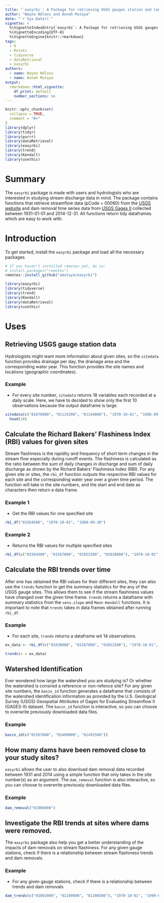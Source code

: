 ```yaml
---
title: "`easyrbi`: A Package for retrieving USGS gauges station and landuse data, and calculating stream flashiness"
author: "Wayne Ndlovu and Annah Mutaya"
date: "`r Sys.Date()`"
vignette: >
  %\VignetteIndexEntry{`easyrbi`: A Package for retrieving USGS gauges station and landuse data, and calculating stream flashiness}
  %\VignetteEncoding{UTF-8}
  %\VignetteEngine{knitr::rmarkdown}
tags:
  - R
  - Rstats
  - tidyverse
  - dataRetrieval
  - easyrbi
authors:
  - name: Wayne Ndlovu
  - name: Annah Mutaya
output:
  rmarkdown::html_vignette:
    df_print: default
    number_sections: no
---
```

```r
knitr::opts_chunk$set(
  collapse = TRUE,
  comment = "#>"
)
library(dplyr)
library(tidyr)
library(purrr)
library(dataRetrieval)
library(easyrbi)
library(trend)
library(Kendall)
library(usethis)
```



# Summary
The `easyrbi` package is made with users and hydrologists who are interested in studying stream discharge data in mind. The package contains functions that retrieve streamflow data (pCode = 00060) from the [USGS website](https://waterservices.usgs.gov/rest/Site-Test-Tool.html) and dam removal time series data from [USGS Gages II](https://www.sciencebase.gov/catalog/item/59692a64e4b0d1f9f05fbd39) collected between 1931-01-01 and 2014-12-31. All functions return tidy dataframes which are easy to work with.

# Introduction
To get started, install the `easyrbi` package and load all the necessary packages
```r
# If you haven't installed remotes yet, do so:
# install.packages("remotes")
remotes::install_github("amutaya/easyrbi")

library(easyrbi)
library(tidyverse)
library(trend)
library(Kendall)
library(dataRetrieval)
library(usethis)

```


# Uses

## Retrieving USGS gauge station data
Hydrologists might want more information about given sites, so the `sitedata` function provides drainage per day, the drainage area and the corresponding water year. This function provides the site names and locations (geographic coordinates). 

### Example 
- For every site number, `sitedata` returns 18 variables each recorded at a daily scale. Here, we have to decided to show only the first 10 observations because the output dataframe is large. 
```r
sitedata(c("01078000", "01129200", "01144000"), "1970-10-01", "1980-09-30") %>%
  head(10)
```

## Calculate the Richard Bakers' Flashiness Index (RBI) values for given sites
Stream flashiness is the rapidity and frequency of short term changes in the stream flow especially during runoff events. The flashiness is calculated as the ratio between the sum of daily changes in discharge and sum of daily discharge as shown by the Richard Bakers' Flashiness Index (RBI). For any given site or sites, the `rbi_df` function outputs the respective RBI values for each site and the corresponding water year over a given time period. The function will take in the site numbers, and the start and end date as characters then return a data frame. 

### Example 1
- Get the RBI values for one specified site
```r
rbi_df("01564500", "1970-10-01", "1980-09-30")
```

### Example 2
- Returns the RBI values for multiple specified sites
```r
rbi_df(c("01564500", "01567000", "01052500", "01038000"), "1970-10-01", "1980-09-30")
```

## Calculate the RBI trends over time
After one has obtained the RBI values for their different sites, they can also use the `trends` function to get the summary statistics for the any of the USGS gauge sites. This allows them to see if the stream flashiness values have changed over the given time frame. `trends` returns a dataframe with summary statistics from the `sens.slope` and `Mann-Kendall` functions. It is important to note that `trends` takes in data frames obtained after running `rbi_df`. 

### Example 
- For each site, `trends` returns a dataframe wit 14 observations.
```r
ex_data <- rbi_df(c("01038000", "01567000", "01052500"), "1970-10-01", "1980-09-30")

trends(x = ex_data) 
```

## Watershed Identification
Ever wondered how large the watershed you are studying is? Or whether the watershed is consired a reference or non-refence site? For any given site numbers, the `basin_id` function generates a dataframe that consists of the watershed identification information as provided by the U.S. Geological Survey (USGS) Geospatial Attributes of Gages for Evaluating Streamflow II (GAGES-II) dataset. The `basin_id` function is interactive, so you can choose to overwrite previously downloaded data files.

### Example 
```r
basin_id(c("01567000", "01490000", "01492500"))
```

## How many dams have been removed close to your study sites?
`easyrbi` allows the user to also download dam removal data recorded between 1931 and 2014 using a simple function that only takes in the site number(s) as an argument. The `dam_removal` function is also interactive, so you can choose to overwrite previously downloaded data files.

### Example 
```r
dam_removal("01066000")
```

## Investigate the RBI trends at sites where dams were removed.
The `easyrbi` package also help you get a better understanding of the impacts of dam removals on stream flashiness. For any given gauge stations, check if there is a relationship between stream flashiness trends and dam removals.

### Example
- For any given gauge stations, check if there is a relationship between trends and dam removals 
```r
dam_trends(c("01092000", "01100000", "01208500"), "1970-10-01", "1990-09-30")
```




























